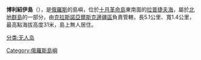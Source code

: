{{无来源|time=2022-4-7}}
{{not|阿巴该图洲渚}}
'''博利紹伊島'''（{{lang-ru|Большой}}），是[[俄羅斯|俄羅斯]]的島嶼，位於[[十月革命島|十月革命島]]東南面的[[拉普捷夫海|拉普捷夫海]]，屬於[[北地群島|北地群島]]的一部分，由[[克拉斯諾亞爾斯克邊疆區|克拉斯諾亞爾斯克邊疆區]]負責管轄，長5.1公里、寬1.4公里，最高點海拔高度31米，島上無人居住。

{{Russia-geo-stub}}
[[Category:俄羅斯島嶼|Category:俄羅斯島嶼]]
[[分类:无人岛|分类:无人岛]]